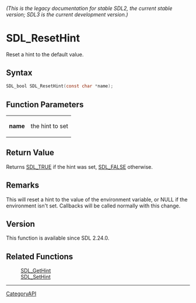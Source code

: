 ====== (This is the legacy documentation for stable SDL2, the current stable version; SDL3 is the current development version.) ======
= SDL_ResetHint =

Reset a hint to the default value.

== Syntax ==

<syntaxhighlight lang='c'>
SDL_bool SDL_ResetHint(const char *name);
</syntaxhighlight>

== Function Parameters ==

{|
|'''name'''
|the hint to set
|}

== Return Value ==

Returns [[SDL_TRUE]] if the hint was set, [[SDL_FALSE]] otherwise.

== Remarks ==

This will reset a hint to the value of the environment variable, or NULL if
the environment isn't set. Callbacks will be called normally with this
change.

== Version ==

This function is available since SDL 2.24.0.

== Related Functions ==

:[[SDL_GetHint]]
:[[SDL_SetHint]]

----
[[CategoryAPI]]


